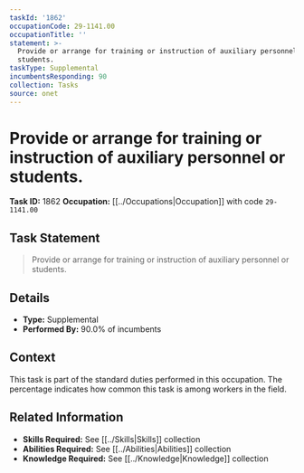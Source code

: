 ```yaml
---
taskId: '1862'
occupationCode: 29-1141.00
occupationTitle: ''
statement: >-
  Provide or arrange for training or instruction of auxiliary personnel or
  students.
taskType: Supplemental
incumbentsResponding: 90
collection: Tasks
source: onet
---
```

# Provide or arrange for training or instruction of auxiliary personnel or students.

**Task ID:** 1862
**Occupation:** [[../Occupations|Occupation]] with code `29-1141.00`

## Task Statement

> Provide or arrange for training or instruction of auxiliary personnel or students.

## Details

- **Type:** Supplemental
- **Performed By:** 90.0% of incumbents

## Context

This task is part of the standard duties performed in this occupation. The percentage indicates how common this task is among workers in the field.

## Related Information

- **Skills Required:** See [[../Skills|Skills]] collection
- **Abilities Required:** See [[../Abilities|Abilities]] collection
- **Knowledge Required:** See [[../Knowledge|Knowledge]] collection
